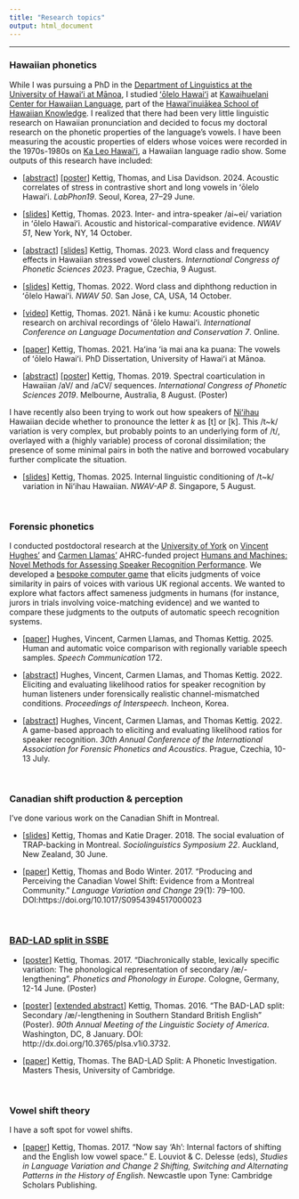 ```yaml
---
title: "Research topics"
output: html_document
---
```

-----

<h3> Hawaiian phonetics </h3> 

While I was pursuing a PhD in the [Department of Linguistics at the University of Hawaiʻi at Mānoa](https://manoa.hawaii.edu/linguistics/), I studied [ʻōlelo Hawaiʻi](https://en.wikipedia.org/wiki/Hawaiian_language) at [Kawaihuelani Center for Hawaiian Language](https://www.kawaihuelani.org/), part of the [Hawaiʻinuiākea School of Hawaiian Knowledge](https://manoa.hawaii.edu/hshk/). I realized that there had been very little linguistic research on Hawaiian pronunciation and decided to focus my doctoral research on the phonetic properties of the language's vowels. I have been measuring the acoustic properties of elders whose voices were recorded in the 1970s-1980s on [Ka Leo Hawaiʻi](https://ulukau.org/kaniaina/?a=cl&cl=CL1&sp=A&ai=1&e=-------en-20--1--txt-txIN%7ctxTI%7ctxTA%7ctxCO%7ctxTY%7ctxLA%7ctxKE%7ctxPR%7ctxSG%7ctxTO%7ctxTG%7ctxSM%7ctxTR%7ctxSP%7ctxCT%7ctxET%7ctxHT----------------), a Hawaiian language radio show. Some outputs of this research have included:

* [[abstract](papers_etc/KettigDavidson2024LabPhon19_abstract.pdf)]
[[poster](papers_etc/KettigDavidson2024LabPhon_Poster.jpg)] Kettig, Thomas, and Lisa Davidson. 2024. Acoustic correlates of stress in contrastive short and long vowels in ʻōlelo Hawaiʻi. _LabPhon19_. Seoul, Korea, 27–29 June. 

* [[slides](papers_etc/Kettig2023NWAV51_slides.pdf)] Kettig, Thomas. 2023. Inter- and intra-speaker /ai~ei/ variation in ʻōlelo Hawaiʻi. Acoustic and historical-comparative evidence. _NWAV 51_, New York, NY, 14 October.  

* [[abstract](papers_etc/Kettig2023ICPhS_abstract.pdf)] [[slides](papers_etc/Kettig2023ICPhS_slides.pdf)] Kettig, Thomas. 2023. Word class and frequency effects in Hawaiian stressed vowel clusters. _International Congress of Phonetic Sciences 2023_. Prague, Czechia, 9 August.

* [[slides](papers_etc/Kettig2022NWAV50_slides.pdf)] Kettig, Thomas. 2022. Word class and diphthong reduction in ʻōlelo Hawaiʻi. _NWAV 50_. San Jose, CA, USA, 14 October.  

* [[video](https://youtu.be/PdPxQGXSX64?si=L9T25u1TVCq-kIXl)] Kettig, Thomas. 2021. Nānā i ke kumu: Acoustic phonetic research on archival recordings of ʻōlelo Hawaiʻi. _International Conference on Language Documentation and Conservation 7_. Online.  

* [[paper](https://scholarspace.manoa.hawaii.edu/server/api/core/bitstreams/49cdaa29-f832-43d3-bb57-1c2b7d5694f3/content)] Kettig, Thomas. 2021. Haʻina ʻia mai ana ka puana: The vowels of ʻōlelo Hawaiʻi. PhD Dissertation, University of Hawaiʻi at Mānoa.  

* [[abstract](https://assta.org/proceedings/ICPhS2019/papers/ICPhS_3607.pdf)] [[poster](papers_etc/Kettig2019ICPhS_poster.pdf)] Kettig, Thomas. 2019. Spectral coarticulation in Hawaiian /aV/ and /aCV/ sequences. _International Congress of Phonetic Sciences 2019_. Melbourne, Australia, 8 August. (Poster)

I have recently also been trying to work out how speakers of [Niʻihau](https://en.wikipedia.org/wiki/Niihau) Hawaiian decide whether to pronounce the letter _k_ as [t] or [k]. This /t~k/ variation is very complex, but probably points to an underlying form of /t/, overlayed with a (highly variable) process of coronal dissimilation; the presence of some minimal pairs in both the native and borrowed vocabulary further complicate the situation.

* [[slides](papers_etc/Kettig2025NWAV-AP_slides.pdf)] Kettig, Thomas. 2025. Internal linguistic conditioning of /t~k/ variation in Niʻihau Hawaiian. _NWAV-AP 8_. Singapore, 5 August.

<br>

<h3> Forensic phonetics </h3>

I conducted postdoctoral research at the [University of York](https://www.york.ac.uk/language/) on [Vincent Hughes'](https://scholar.google.com/citations?user=ddZncLsAAAAJ&hl=en&oi=ao) and [Carmen Llamas'](https://scholar.google.com/citations?user=f47LQuAAAAAJ&hl=en) AHRC-funded project [Humans and Machines: Novel Methods for Assessing Speaker Recognition Performance](https://sites.google.com/york.ac.uk/humans-machines/home?authuser=0). We developed a [bespoke computer game](./humans_and_machines.mp4) that elicits judgments of voice similarity in pairs of voices with various UK regional accents. We wanted to explore what factors affect sameness judgments in humans (for instance, jurors in trials involving voice-matching evidence) and we wanted to compare these judgments to the outputs of automatic speech recognition systems. 

* [[paper](https://eprints.whiterose.ac.uk/id/eprint/226525/)] Hughes, Vincent, Carmen Llamas, and Thomas Kettig. 2025. Human and automatic voice comparison with regionally variable speech samples. _Speech Communication_ 172.

* [[abstract](https://vincent-hughes.com/wp-content/uploads/2022/06/490_paper.pdf)] Hughes, Vincent, Carmen Llamas, and Thomas Kettig. 2022. Eliciting and evaluating likelihood ratios for speaker recognition by human listeners under forensically realistic channel-mismatched conditions. _Proceedings of Interspeech_. Incheon, Korea.  

* [[abstract](papers_etc/HughesLlamasKettig2022IAFPA30_abstract.pdf)] Hughes, Vincent, Carmen Llamas, and Thomas Kettig. 2022. A game-based approach to eliciting and evaluating likelihood ratios for speaker recognition. _30th Annual Conference of the International Association for Forensic Phonetics and Acoustics_. Prague, Czechia, 10-13 July.  

<br>

<h3> Canadian shift production & perception </h3>
I've done various work on the Canadian Shift in Montreal.

* [[slides](papers_etc/KettigDrager2018SocioSymposium22_slides.pptx)] Kettig, Thomas and Katie Drager. 2018. The social evaluation of TRAP-backing in Montreal. _Sociolinguistics Symposium 22_. Auckland, New Zealand, 30 June.

* [[paper](papers_etc/KettigWinter2017LVC.pdf)]  Kettig, Thomas and Bodo Winter. 2017. “Producing and Perceiving the Canadian Vowel Shift: Evidence from a Montreal Community.” _Language Variation and Change_ 29(1): 79–100. DOI:https://doi.org/10.1017/S0954394517000023

<br>

<h3> [BAD-LAD split in SSBE](https://en.wikipedia.org/wiki/Pronunciation_of_English_%E2%9F%A8a%E2%9F%A9#Bad%E2%80%93lad_split) </h3>

* [[poster](papers_etc/Kettig2017PAPE_poster.pdf)] Kettig, Thomas. 2017. “Diachronically stable, lexically specific variation: The phonological representation of secondary /æ/-lengthening”. _Phonetics and Phonology in Europe_. Cologne, Germany, 12-14 June. (Poster) 

* [[poster](papers_etc/Kettig2016LSA_poster.pdf)] [[extended abstract](https://doi.org/10.3765/plsa.v1i0.3732)] Kettig, Thomas. 2016. “The BAD-LAD split: Secondary /æ/-lengthening in Southern Standard British English” (Poster). _90th Annual Meeting of the Linguistic Society of America_. Washington, DC, 8 January. DOI: http://dx.doi.org/10.3765/plsa.v1i0.3732.

* [[paper](papers_etc/Kettig2016MPhil.pdf)] Kettig, Thomas. The BAD-LAD Split: A Phonetic Investigation. Masters Thesis, University of Cambridge.

<br>

<h3> Vowel shift theory </h3>
I have a soft spot for vowel shifts.

* [[paper](papers_etc/Kettig2017Now_Say_Ah.pdf)] Kettig, Thomas. 2017. “Now say ‘Ah’: Internal factors of shifting and the English low vowel space.” E. Louviot & C. Delesse (eds), _Studies in Language Variation and Change 2 Shifting, Switching and Alternating Patterns in the History of English_. Newcastle upon Tyne: Cambridge Scholars Publishing.  
